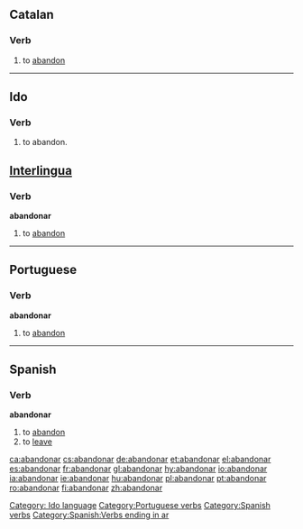 ==Catalan==
===Verb===
# to [[abandon]]

----

==Ido==
===Verb===
# to abandon.
[[Category: Ido language]]


==[[Interlingua]]==
===Verb===
'''abandonar'''

# to [[abandon]]

----

==Portuguese==
===Verb===
'''abandonar'''

# to [[abandon]]

----

==Spanish==
===Verb===
'''abandonar'''

# to [[abandon]]
# to [[leave]]

{{Template:es:-ar|abandon}}
[[Category:Portuguese verbs]]
[[Category:Spanish verbs]]
[[Category:Spanish:Verbs ending in ar]]

[[ca:abandonar]]
[[cs:abandonar]]
[[de:abandonar]]
[[et:abandonar]]
[[el:abandonar]]
[[es:abandonar]]
[[fr:abandonar]]
[[gl:abandonar]]
[[hy:abandonar]]
[[io:abandonar]]
[[ia:abandonar]]
[[ie:abandonar]]
[[hu:abandonar]]
[[pl:abandonar]]
[[pt:abandonar]]
[[ro:abandonar]]
[[fi:abandonar]]
[[zh:abandonar]]